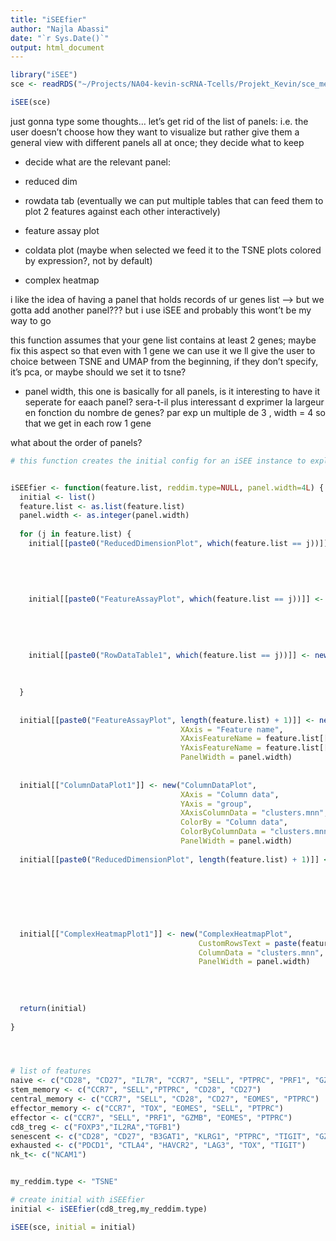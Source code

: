```yaml
---
title: "iSEEfier"
author: "Najla Abassi"
date: "`r Sys.Date()`"
output: html_document
---
```


```r
library("iSEE")
sce <- readRDS("~/Projects/NA04-kevin-scRNA-Tcells/Projekt_Kevin/sce_merged_corrected_without_doublets.RDS")

iSEE(sce)
```


just gonna type some thoughts...
let's get rid of the list of panels: i.e. the user doesn't choose how they want to visualize but rather give them a general view with different panels all at once; they decide what to keep

- decide what are the relevant panel:

+ reduced dim
+ rowdata tab (eventually we can put multiple tables that can feed them to plot 2 features against each other interactively)
+ feature assay plot
+ coldata plot (maybe when selected we feed it to the TSNE plots colored by expression?, not by default)
+ complex heatmap

i like the idea of having a panel that holds records of ur genes list --> but we gotta add another panel??? but i use iSEE and probably this wont't be my way to go

this function assumes that your gene list contains at least 2 genes; maybe fix this aspect so that even with 1 gene we can use it
we ll give the user to choice between TSNE and UMAP from the beginning, if they don't specify, it's pca, or maybe should we set it to tsne?

+ panel width, this one is basically for all panels, is it interesting to have it seperate for eaach panel? sera-t-il plus interessant d exprimer la largeur en fonction du nombre de genes? par exp un multiple de 3 , width = 4 so that we get in each row 1 gene

what about the order of panels?


```r
# this function creates the initial config for an iSEE instance to explore your marker gene list


iSEEfier <- function(feature.list, reddim.type=NULL, panel.width=4L) {
  initial <- list()
  feature.list <- as.list(feature.list)
  panel.width <- as.integer(panel.width)
  
  for (j in feature.list) {
    initial[[paste0("ReducedDimensionPlot", which(feature.list == j))]] <- new("ReducedDimensionPlot",
                                                                               Type = reddim.type,
                                                                               ColorBy = "Feature name",
                                                                               ColorByFeatureName = j,
                                                                               PanelWidth = panel.width)
    
    initial[[paste0("FeatureAssayPlot", which(feature.list == j))]] <- new("FeatureAssayPlot",
                                                                           XAxis = "Column data",
                                                                           XAxisColumnData = "clusters.mnn",
                                                                           YAxisFeatureName = j,
                                                                           PanelWidth = panel.width)
    
    initial[[paste0("RowDataTable1", which(feature.list == j))]] <- new("RowDataTable",
                                                                        Selected = j,
                                                                        Search = j,
                                                                        PanelWidth = panel.width)
  }
  
  
  initial[[paste0("FeatureAssayPlot", length(feature.list) + 1)]] <- new("FeatureAssayPlot", 
                                      XAxis = "Feature name", 
                                      XAxisFeatureName = feature.list[[1]],
                                      YAxisFeatureName = feature.list[[2]],
                                      PanelWidth = panel.width)
  
  
  initial[["ColumnDataPlot1"]] <- new("ColumnDataPlot",
                                      XAxis = "Column data",
                                      YAxis = "group",
                                      XAxisColumnData = "clusters.mnn",
                                      ColorBy = "Column data",
                                      ColorByColumnData = "clusters.mnn",
                                      PanelWidth = panel.width) 
  
  initial[[paste0("ReducedDimensionPlot", length(feature.list) + 1)]] <- new("ReducedDimensionPlot",
                                                                             Type = reddim.type,
                                                                             ColorByColumnData = "clusters.mnn",
                                                                            ColorBy = "Column data",
                                                                               ColumnSelectionSource = paste0("FeatureAssayPlot", length(feature.list) + 1),
                                                                               PanelWidth = panel.width)
  
  
  initial[["ComplexHeatmapPlot1"]] <- new("ComplexHeatmapPlot",
                                          CustomRowsText = paste(feature.list, collapse = "\n"),
                                          ColumnData = "clusters.mnn",
                                          PanelWidth = panel.width)
  
  
  
  
  return(initial)
  
}




# list of features
naive <- c("CD28", "CD27", "IL7R", "CCR7", "SELL", "PTPRC", "PRF1", "GZMB") # maybe if i use the sce with merged fb i can look at the exp of cd45RA and cd45RO separately
stem_memory <- c("CCR7", "SELL","PTPRC", "CD28", "CD27")
central_memory <- c("CCR7", "SELL", "CD28", "CD27", "EOMES", "PTPRC")
effector_memory <- c("CCR7", "TOX", "EOMES", "SELL", "PTPRC")
effector <- c("CCR7", "SELL", "PRF1", "GZMB", "EOMES", "PTPRC")
cd8_treg <- c("FOXP3","IL2RA","TGFB1") 
senescent <- c("CD28", "CD27", "B3GAT1", "KLRG1", "PTPRC", "TIGIT", "GZMB")
exhausted <- c("PDCD1", "CTLA4", "HAVCR2", "LAG3", "TOX", "TIGIT")
nk_t<- c("NCAM1")


my_reddim.type <- "TSNE"

# create initial with iSEEfier
initial <- iSEEfier(cd8_treg,my_reddim.type)

iSEE(sce, initial = initial)

```



```r


```



